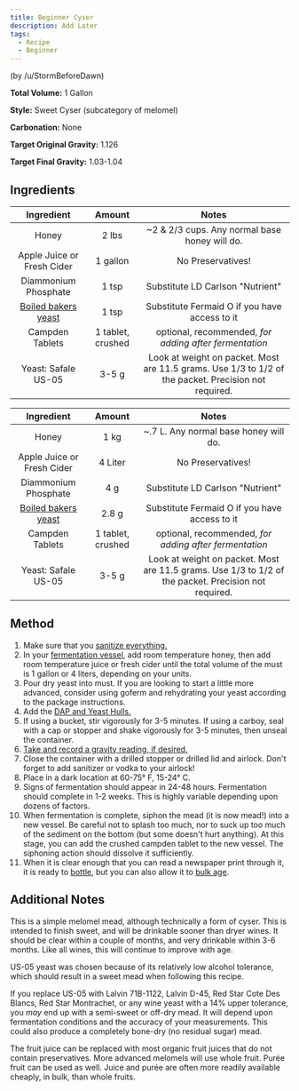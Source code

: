 ```yaml
---
title: Beginner Cyser
description: Add Later
tags:
  - Recipe
  - Beginner
---
```



(by /u/StormBeforeDawn)

**Total Volume:** 1 Gallon

**Style:** Sweet Cyser (subcategory of melomel)

**Carbonation:** None

**Target Original Gravity:** 1.126

**Target Final Gravity:** 1.03-1.04

## Ingredients

<Tabs>
  <TabItem value='US (Imperial)' label='US (Imperial)' default>

|                Ingredient                                              |    Amount         |                         Notes                                                                        |
| :--------------------------------------------------------------------: | :---------------: | :--------------------------------------------------------------------------------------------------: |
|                 Honey                                                  |    2 lbs          |               ~2 & 2/3 cups. Any normal base honey will do.                                          |
|            Apple Juice or Fresh Cider                                  |   1 gallon        |                      No Preservatives!                                                               |
|              Diammonium Phosphate                                      |    1 tsp          |                  Substitute LD Carlson "Nutrient"                                                    |
| [Boiled bakers yeast](/ingredients/nutrients#using-boiled-bread-yeast) |    1 tsp          |               Substitute Fermaid O if you have access to it                                          |
|               Campden Tablets                                          | 1 tablet, crushed |             optional, recommended, _for adding after fermentation_                                   |
|              Yeast: Safale US-05                                       |    3-5 g          | Look at weight on packet. Most are 11.5 grams. Use 1/3 to 1/2 of the packet. Precision not required. |

</TabItem>
  <TabItem value='metric' label='Metric'>

|                Ingredient                                              |    Amount         |                         Notes                                                                        |
| :--------------------------------------------------------------------: | :---------------: | :--------------------------------------------------------------------------------------------------: |
|                 Honey                                                  |    1 kg           |                 ~.7 L. Any normal base honey will do.                                                |
|            Apple Juice or Fresh Cider                                  |    4 Liter        |                      No Preservatives!                                                               |
|              Diammonium Phosphate                                      |     4 g           |                  Substitute LD Carlson "Nutrient"                                                    |
| [Boiled bakers yeast](/ingredients/nutrients#using-boiled-bread-yeast) |    2.8 g          |               Substitute Fermaid O if you have access to it                                          |
|               Campden Tablets                                          | 1 tablet, crushed |             optional, recommended, _for adding after fermentation_                                   |
|              Yeast: Safale US-05                                       |    3-5 g          | Look at weight on packet. Most are 11.5 grams. Use 1/3 to 1/2 of the packet. Precision not required. |

</TabItem>
</Tabs>

## Method

1. Make sure that you [sanitize everything.](/process/sanitation)
2. In your [fermentation vessel](/resources/equipment), add room temperature honey, then add room temperature juice or
   fresh cider until the total volume of the must is 1 gallon or 4 liters, depending on your units.
3. Pour dry yeast into must. If you are looking to start a little more advanced, consider using goferm and rehydrating
   your yeast according to the package instructions.
4. Add the [DAP and Yeast Hulls.](/ingredients/nutrients)
5. If using a bucket, stir vigorously for 3-5 minutes. If using a carboy, seal with a cap or stopper and shake
   vigorously for 3-5 minutes, then unseal the container.
6. [Take and record a gravity reading, if desired.](/faq/hydrometer)
7. Close the container with a drilled stopper or drilled lid and airlock. Don't forget to add sanitizer or vodka to your
   airlock!
8. Place in a dark location at 60-75° F, 15-24° C.
9. Signs of fermentation should appear in 24-48 hours. Fermentation should complete in 1-2 weeks. This is highly
   variable depending upon dozens of factors.
10. When fermentation is complete, siphon the mead (it is now mead!) into a new vessel. Be careful not to splash too
    much, nor to suck up too much of the sediment on the bottom (but some doesn't hurt anything). At this stage, you can
    add the crushed campden tablet to the new vessel. The siphoning action should dissolve it sufficiently.
11. When it is clear enough that you can read a newspaper print through it, it is ready to [bottle](/process/packaging),
    but you can also allow it to [bulk age](/r/mead/wiki/process/aging).

## Additional Notes

This is a simple melomel mead, although technically a form of cyser. This is intended to finish sweet, and will be
drinkable sooner than dryer wines. It should be clear within a couple of months, and very drinkable within 3-6 months.
Like all wines, this will continue to improve with age.

US-05 yeast was chosen because of its relatively low alcohol tolerance, which should result in a sweet mead when
following this recipe.

If you replace US-05 with Lalvin 71B-1122, Lalvin D-45, Red Star Cote Des Blancs, Red Star Montrachet, or any wine yeast
with a 14% upper tolerance, you _may_ end up with a semi-sweet or off-dry mead. It will depend upon fermentation
conditions and the accuracy of your measurements. This could also produce a completely bone-dry (no residual sugar)
mead.

The fruit juice can be replaced with most organic fruit juices that do not contain preservatives. More advanced melomels
will use whole fruit. Purée fruit can be used as well. Juice and purée are often more readily available cheaply, in
bulk, than whole fruits.
